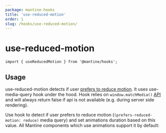 ```yaml
---
package: mantine-hooks
title: 'use-reduced-motion'
order: 1
slug: /hooks/use-reduced-motion/
---
```



# use-reduced-motion

<PageHeader
  source="mantine-hooks/src/use-reduced-motion/use-reduced-motion.ts"
  docs="hooks/use-reduced-motion.mdx"
  package="@mantine/hooks"
/>

```tsx
import { useReducedMotion } from '@mantine/hooks';
```

## Usage

use-reduced-motion detects if user [prefers to reduce motion](https://developer.mozilla.org/en-US/docs/Web/CSS/@media/prefers-reduced-motion).
It uses <GatsbyLink to="/hooks/use-media-query/">use-media-query</GatsbyLink> hook under the hood.
Hook relies on `window.matchMedia()` [API](https://developer.mozilla.org/en-US/docs/Web/API/Window/matchMedia)
and will always return false if api is not available (e.g. during server side rendering).

Use hook to detect if user prefers to reduce motion (`(prefers-reduced-motion: reduce)` media query) and set animations duration based on this value.
All Mantine components which use animations support it by default:

<UseReducedMotionDemo />
